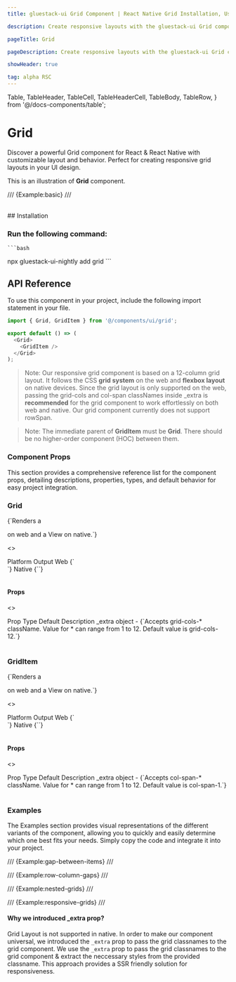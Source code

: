 ```yaml
---
title: gluestack-ui Grid Component | React Native Grid Installation, Usage, and API

description: Create responsive layouts with the gluestack-ui Grid component. A flexible React Native grid layout for seamless UI design in web and mobile apps with rows and columns.

pageTitle: Grid

pageDescription: Create responsive layouts with the gluestack-ui Grid component. A flexible React Native grid layout for seamless UI design in web and mobile apps with rows and columns.

showHeader: true

tag: alpha RSC
---
```


  Table,
  TableHeader,
  TableCell,
  TableHeaderCell,
  TableBody,
  TableRow,
} from '@/docs-components/table';

# Grid

Discover a powerful Grid component for React & React Native with customizable layout and behavior. Perfect for creating responsive grid layouts in your UI design.

This is an illustration of **Grid** component.

/// {Example:basic} ///

<br />
## Installation

### Run the following command:
    ```bash
   npx gluestack-ui-nightly add grid
    ```
<ManualInstallationNote />

## API Reference

To use this component in your project, include the following import statement in your file.

```ts
import { Grid, GridItem } from '@/components/ui/grid';
```

```ts
export default () => (
  <Grid>
    <GridItem />
  </Grid>
);
```

> Note: Our responsive grid component is based on a 12-column grid layout. It follows the CSS **grid system** on the web and **flexbox layout** on native devices. Since the grid layout is only supported on the web, passing the grid-cols and col-span classNames inside \_extra is **recommended** for the grid component to work effortlessly on both web and native. Our grid component currently does not support rowSpan.

> Note: The immediate parent of **GridItem** must be **Grid**. There should be no higher-order component (HOC) between them.

### Component Props

This section provides a comprehensive reference list for the component props, detailing descriptions, properties, types, and default behavior for easy project integration.

### Grid

<p>{`Renders a <div /> on web and a View on native.`}</p>

<>
  <Table>
    <TableBody>
      <TableRow>
        <TableHeaderCell>Platform</TableHeaderCell>
        <TableHeaderCell>Output</TableHeaderCell>
      </TableRow>
      <TableRow>
        <TableCell>
          <InlineCode>Web</InlineCode>
        </TableCell>
        <TableCell>{`<div />`}</TableCell>
      </TableRow>
      <TableRow>
        <TableCell>
          <InlineCode>Native</InlineCode>
        </TableCell>
        <TableCell>{`<View />`}</TableCell>
      </TableRow>
    </TableBody>
  </Table>
</>

#### Props

<>
  <Table>
    <TableBody>
      <TableRow>
        <TableHeaderCell>Prop</TableHeaderCell>
        <TableHeaderCell>Type</TableHeaderCell>
        <TableHeaderCell>Default</TableHeaderCell>
        <TableHeaderCell>Description</TableHeaderCell>
      </TableRow>
      <TableRow>
        <TableCell>
          <InlineCode>_extra</InlineCode>
        </TableCell>
        <TableCell>object</TableCell>
        <TableCell>-</TableCell>
        <TableCell>{`Accepts grid-cols-* className. Value for * can range from 1 to 12. Default value is grid-cols-12.`}</TableCell>
      </TableRow>
    </TableBody>
  </Table>
</>

### GridItem

<p>{`Renders a <div /> on web and a View on native.`}</p>

<>
  <Table>
    <TableBody>
      <TableRow>
        <TableHeaderCell>Platform</TableHeaderCell>
        <TableHeaderCell>Output</TableHeaderCell>
      </TableRow>
      <TableRow>
        <TableCell>
          <InlineCode>Web</InlineCode>
        </TableCell>
        <TableCell>{`<div />`}</TableCell>
      </TableRow>
      <TableRow>
        <TableCell>
          <InlineCode>Native</InlineCode>
        </TableCell>
        <TableCell>{`<View />`}</TableCell>
      </TableRow>
    </TableBody>
  </Table>
</>

#### Props

<>
  <Table>
    <TableBody>
      <TableRow>
        <TableHeaderCell>Prop</TableHeaderCell>
        <TableHeaderCell>Type</TableHeaderCell>
        <TableHeaderCell>Default</TableHeaderCell>
        <TableHeaderCell>Description</TableHeaderCell>
      </TableRow>
      <TableRow>
        <TableCell>
          <InlineCode>_extra</InlineCode>
        </TableCell>
        <TableCell>object</TableCell>
        <TableCell>-</TableCell>
        <TableCell>{`Accepts col-span-* className. Value for * can range from 1 to 12. Default value is col-span-1.`}</TableCell>
      </TableRow>
    </TableBody>
  </Table>
</>

### Examples

The Examples section provides visual representations of the different variants of the component, allowing you to quickly and easily determine which one best fits your needs. Simply copy the code and integrate it into your project.

/// {Example:gap-between-items} ///

/// {Example:row-column-gaps} ///

/// {Example:nested-grids} ///

/// {Example:responsive-grids} ///

#### Why we introduced \_extra prop?

Grid Layout is not supported in native. In order to make our component universal, we introduced the `_extra` prop to pass the grid classnames to the grid component. We use the `_extra` prop to pass the grid classnames to the grid component & extract the neccessary styles from the provided classname. This approach provides a SSR friendly solution for responsiveness.
